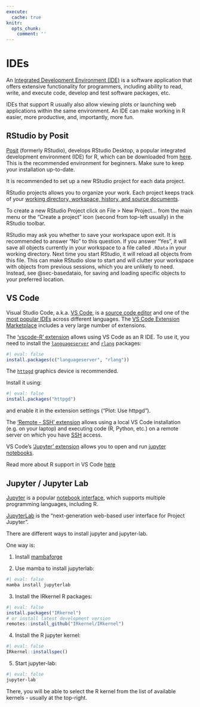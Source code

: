 ```yaml
---
execute:
  cache: true
knitr:
  opts_chunk: 
    comment: ''
---
```

# IDEs

An [Integrated Development Environment 
(IDE)](https://en.wikipedia.org/wiki/Integrated_development_environment) 
is a software application that offers extensive functionality for programmers, 
including ability to read, write, and execute code, develop and test software 
packages, etc.  

IDEs that support R usually also allow viewing plots or launching web 
applications within the same environment. An IDE can make working in R easier, 
more productive, and, importantly, more fun.

## RStudio by Posit

[Posit](https://posit.co/){target="_blank"} (formerly RStudio), develops 
RStudio Desktop, a popular integrated development environment (IDE) for R, which can be
downloaded from [here](https://posit.co/downloads/){target="_blank"}. This is 
the recommended environment for beginners. Make sure to keep your installation 
up-to-date.  

It is recommended to set up a new RStudio project for each data project.

RStudio projects allows you to organize your work. Each project keeps track of 
your [working directory, workspace, history, and source documents](https://support.rstudio.com/hc/en-us/articles/200526207-Using-RStudio-Projects).

To create a new RStudio Project click on File > New Project... from the main 
menu or the "Create a project" icon (second from top-left usually) in the 
RStudio toolbar.

::: callout-tip
RStudio may ask you whether to save your workspace upon exit. It is recommended
to answer "No" to this question. If you answer "Yes", it will save all objects currently 
in your workspace to a file called `.RData` in your working directory. Next time you
start RStudio, it will reload all objects from this file. This can make RStudio
slow to start and will clutter your workspace with objects from previous
sessions, which you are unlikely to need.
Instead, see @sec-basedataio, for saving and loading specific objects to your preferred
location.
:::

## VS Code {#vscode}

Visual Studio Code, a.k.a. [VS Code](https://code.visualstudio.com/){target="_blank"},
is a [source code editor](https://en.wikipedia.org/wiki/Source-code_editor){target="_blank"} 
and one of the 
[most popular IDEs](https://insights.stackoverflow.com/survey/2021#most-popular-technologies-new-collab-tools){target="_blank"}
across different languages. The 
[VS Code Extension Marketplace](https://code.visualstudio.com/docs/editor/extension-marketplace){target="_blank"} 
includes a very large number of extensions.

The ['vscode-R' extension](https://github.com/REditorSupport/vscode-R) allows
using VS Code as an R IDE. To use it, you need to install the 
[`languageserver`](https://github.com/REditorSupport/languageserver) 
and [`rlang`](https://cran.r-project.org/web/packages/rlang/index.html) 
packages:

```r
#| eval: false
install.packages(c("languageserver", "rlang"))
```

The [`httpgd`](https://github.com/nx10/httpgd){target="_blank"} graphics 
device is recommended.

Install it using:

```r
#| eval: false
install.packages("httpgd")
```

and enable it in the extension settings ("Plot: Use httpgd").


The ['Remote - SSH' extension](https://marketplace.visualstudio.com/items?itemName=ms-vscode-remote.remote-ssh-edit){target="_blank"} 
allows using a local VS Code installation (e.g. on your laptop) and executing 
code (R, Python, etc.) on a remote server on which you have 
[SSH](https://en.wikipedia.org/wiki/Secure_Shell){target="_blank"} access.
<br>

VS Code's ['Jupyter' extension](https://marketplace.visualstudio.com/items?itemName=ms-toolsai.jupyter) 
allows you to open and run [jupyter notebooks](#jupyter).
<br>

Read more about R support in VS Code [here](https://code.visualstudio.com/docs/languages/r){target="_blank"}

## Jupyter / Jupyter Lab {#jupyter}

[Jupyter](https://jupyter.org/){target="_blank"} is a popular 
[notebook interface](https://en.wikipedia.org/wiki/Notebook_interface){target="_blank"},
which supports multiple programming languages, including R.

[JupyterLab](https://jupyterlab.readthedocs.io/en/stable/){target="_blank"} is 
the "next-generation web-based user interface for Project Jupyter".

There are different ways to install jupyter and jupyter-lab.

One way is:

1. Install [mambaforge](https://github.com/conda-forge/miniforge#mambaforge){target="_blank"}

2. Use mamba to install jupyterlab:

```sh
#| eval: false
mamba install jupyterlab
```

3. Install the IRkernel R packages:
```r
#| eval: false
install.packages("IRkernel")
# or install latest development version
remotes::install_github("IRkernel/IRkernel")
```

4. Install the R jupyter kernel:
```r
#| eval: false
IRkernel::installspec()
```

5. Start jupyter-lab:
```sh
#| eval: false
jupyter-lab
```

There, you will be able to select the R kernel from the list of available
kernels - usually at the top-right.
